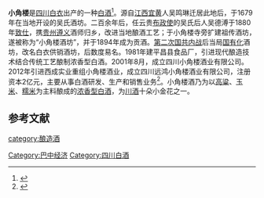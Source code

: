 {{中国非物质文化遗产 
| 级别 = 省
|名称 = 小角楼酒传统酿造技艺
|子项 = 
|图片 = 
|申报地区或单位 = [[平昌县|平昌县]]
|序号 = 35
|编号项目 = 
|登录时间 = 
|备注 = 第二批市级非遗项目
|分类 = 传统技艺
|省区市 = 巴中市
}}
'''小角楼'''是[[四川|四川]][[白衣镇_(平昌县)|白衣]]出产的一种[[中国烧酒|白酒]]<ref>{{Cite book|title=传统白酒酿造技术 第2版|last=余乾伟编著|publisher=北京：[[中国轻工业出版社|中国轻工业出版社]]|year=2017.03|isbn=978-7-5184-1113-9|pages=377}}</ref>。源自[[江西|江西]][[宜黄|宜黄]]人吴鸣琳迁居此地后，于1679年在当地开设的吴氏酒坊。二百余年后，任云贵[[布政使|布政使]]的吴氏后人吴德溥于1880年[[致仕|致仕]]，携[[贵州|贵州]][[遵义|遵义]]酒师归乡，改进当地酿酒工艺；于小角楼寺旁扩建祖传酒坊，遂被称为“小角楼酒坊”，并于1894年成为贡酒。[[第二次国共内战|第二次国共内战]]后当局[[国有化|国有化]]酒坊，改名白衣供销酒坊，后数度易名。1981年建平昌县食品厂，引进现代酿造技术结合传统工艺酿制浓香型白酒。2001年8月，成立四川小角楼酒业有限公司。2012年引进西成实业重组小角楼酒业，成立四川远鸿小角楼酒业有限公司，注册资本2亿元，主要从事白酒研发、生产和销售业务<ref>{{Cite book|title=平昌年鉴 2014|last=平昌县地方志办公室，平昌县地方志学会编纂|publisher=成都：[[电子科技大学出版社|电子科技大学出版社]]|year=2015.02|isbn=978-7-5647-2835-9}}</ref>。小角楼酒乃为以[[高粱|高粱]]、[[玉米|玉米]]、[[糯米|糯米]]为主料酿成的[[浓香型白酒|浓香型白酒]]，为[[川酒|川酒]]十朵小金花之一。

==参考文献==
{{reflist}}
{{饮料小作品}}
{{中華酒文化}}

[[category:酿造酒|category:酿造酒]]
[[Category:巴中经济|Category:巴中经济]]
[[Category:四川白酒|Category:四川白酒]]